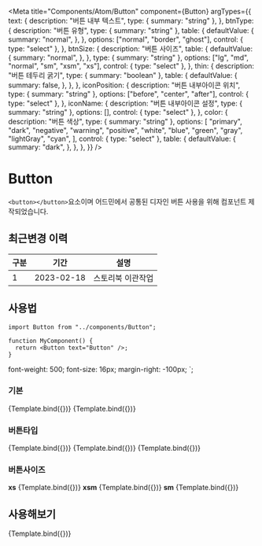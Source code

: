 
<Meta
  title="Components/Atom/Button"
  component={Button}
  argTypes={{
    text: {
      description: "버튼 내부 텍스트",
      type: { summary: "string" },
    },
    btnType: {
      description: "버튼 유형",
      type: { summary: "string" },
      table: {
        defaultValue: {
          summary: "normal",
        },
      },
      options: ["normal", "border", "ghost"],
      control: { type: "select" },
    },
    btnSize: {
      description: "버튼 사이즈",
      table: {
        defaultValue: {
          summary: "normal",
        },
      },
      type: { summary: "string" },
      options: ["lg", "md", "normal", "sm", "xsm", "xs"],
      control: { type: "select" },
    },
    thin: {
      description: "버튼 테두리 굵기",
      type: { summary: "boolean" },
      table: {
        defaultValue: {
          summary: false,
        },
      },
    },
    iconPosition: {
      description: "버튼 내부아이콘 위치",
      type: { summary: "string" },
      options: ["before", "center", "after"],
      control: { type: "select" },
    },
    iconName: {
      description: "버튼 내부아이콘 설정",
      type: { summary: "string" },
      options: [],
      control: { type: "select" },
    },
    color: {
      description: "버튼 색상",
      type: { summary: "string" },
      options: [
        "primary",
        "dark",
        "negative",
        "warning",
        "positive",
        "white",
        "blue",
        "green",
        "gray",
        "lightGray",
        "cyan",
      ],
      control: { type: "select" },
      table: {
        defaultValue: {
          summary: "dark",
        },
      },
    },
  }}
/>

# Button

`<button></button>`요소이며 어드민에서 공통된 디자인 버튼 사용을 위해 컴포넌트 제작되었습니다.

## 최근변경 이력

| 구분 | 기간       | 설명              |
| ---- | ---------- | ----------------- |
| 1    | 2023-02-18 | 스토리북 이관작업 |

## 사용법

```tsx
import Button from "../components/Button";

function MyComponent() {
  return <Button text="Button" />;
}
```


  font-weight: 500;
  font-size: 16px;
  margin-right: -100px;
`;

### 기본

<Canvas>
  <Story
    name="Default"
    args={{
      text: "버튼입니다",
    }}
  >
    {Template.bind({})}
  </Story>
  <Story
    name="Default-Disable"
    args={{
      text: "버튼입니다",
      disabled: true,
    }}
  >
    {Template.bind({})}
  </Story>
</Canvas>

### 버튼타입

<Canvas columns={2}>
  <Title>normal</Title>
  <Story
    name="normalType"
    args={{
      text: "버튼입니다",
    }}
  >
    {Template.bind({})}
  </Story>
  <Title>border</Title>
  <Story
    name="borderType"
    args={{
      text: "버튼입니다",
      btnType: "border",
    }}
  >
    {Template.bind({})}
  </Story>
  <Title>ghost</Title>
  <Story
    name="gohstType"
    args={{
      text: "버튼입니다",
      btnType: "ghost",
    }}
  >
    {Template.bind({})}
  </Story>
</Canvas>

### 버튼사이즈

<Canvas>
  <strong>xs</strong>
  <Story
    name="xs"
    args={{
      text: "버튼입니다",
      btnSize: "xs",
    }}
  >
    {Template.bind({})}
  </Story>
  <strong>xsm</strong>
  <Story
    name="xsm"
    args={{
      text: "버튼입니다",
      btnSize: "xsm",
    }}
  >
    {Template.bind({})}
  </Story>
  <strong>sm</strong>
  <Story
    name="sm"
    args={{
      text: "버튼입니다",
      btnSize: "sm",
    }}
  >
    {Template.bind({})}
  </Story>
</Canvas>

## 사용해보기

<Canvas withSource="open">
  <Story
    name="Button"
    args={{
      text: "버튼입니다",
      btnType: "border",
      btnSize: "normal",
      thin: true,
      iconPosition: "before",
      iconName: "Plus",
      color: "green",
    }}
  >
    {Template.bind({})}
  </Story>
</Canvas>

<ArgsTable story="Button" />
